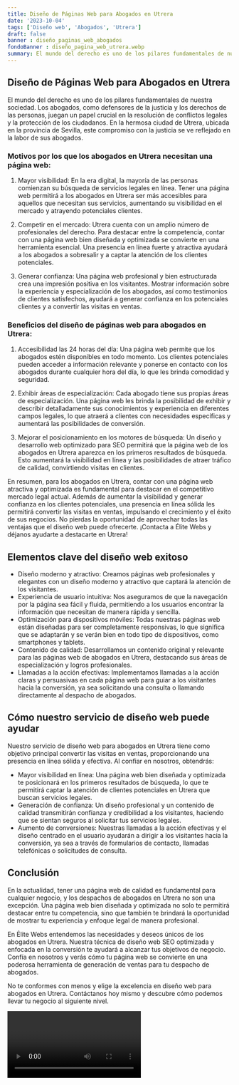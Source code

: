 ```yaml
---
title: Diseño de Páginas Web para Abogados en Utrera
date: '2023-10-04'
tags: ['Diseño web', 'Abogados', 'Utrera']
draft: false
banner : diseño_paginas_web_abogados
fondoBanner : diseño_pagina_web_utrera.webp
summary: El mundo del derecho es uno de los pilares fundamentales de nuestra sociedad. Los abogados, como defensores de la justicia y los derechos de las personas, juegan un papel crucial en la resolución de conflictos legales y la protección de los ciudadanos. En la hermosa ciudad de Utrera, ubicada en la provincia de Sevilla, este compromiso con la justicia se ve reflejado en la labor de sus abogados.
---
```


## Diseño de Páginas Web para Abogados en Utrera

El mundo del derecho es uno de los pilares fundamentales de nuestra sociedad. Los abogados, como defensores de la justicia y los derechos de las personas, juegan un papel crucial en la resolución de conflictos legales y la protección de los ciudadanos. En la hermosa ciudad de Utrera, ubicada en la provincia de Sevilla, este compromiso con la justicia se ve reflejado en la labor de sus abogados.

### Motivos por los que los abogados en Utrera necesitan una página web:

1. Mayor visibilidad: En la era digital, la mayoría de las personas comienzan su búsqueda de servicios legales en línea. Tener una página web permitirá a los abogados en Utrera ser más accesibles para aquellos que necesitan sus servicios, aumentando su visibilidad en el mercado y atrayendo potenciales clientes.

2. Competir en el mercado: Utrera cuenta con un amplio número de profesionales del derecho. Para destacar entre la competencia, contar con una página web bien diseñada y optimizada se convierte en una herramienta esencial. Una presencia en línea fuerte y atractiva ayudará a los abogados a sobresalir y a captar la atención de los clientes potenciales.

3. Generar confianza: Una página web profesional y bien estructurada crea una impresión positiva en los visitantes. Mostrar información sobre la experiencia y especialización de los abogados, así como testimonios de clientes satisfechos, ayudará a generar confianza en los potenciales clientes y a convertir las visitas en ventas.

### Beneficios del diseño de páginas web para abogados en Utrera:

1. Accesibilidad las 24 horas del día: Una página web permite que los abogados estén disponibles en todo momento. Los clientes potenciales pueden acceder a información relevante y ponerse en contacto con los abogados durante cualquier hora del día, lo que les brinda comodidad y seguridad.

2. Exhibir áreas de especialización: Cada abogado tiene sus propias áreas de especialización. Una página web les brinda la posibilidad de exhibir y describir detalladamente sus conocimientos y experiencia en diferentes campos legales, lo que atraerá a clientes con necesidades específicas y aumentará las posibilidades de conversión.

3. Mejorar el posicionamiento en los motores de búsqueda: Un diseño y desarrollo web optimizado para SEO permitirá que la página web de los abogados en Utrera aparezca en los primeros resultados de búsqueda. Esto aumentará la visibilidad en línea y las posibilidades de atraer tráfico de calidad, convirtiendo visitas en clientes.

En resumen, para los abogados en Utrera, contar con una página web atractiva y optimizada es fundamental para destacar en el competitivo mercado legal actual. Además de aumentar la visibilidad y generar confianza en los clientes potenciales, una presencia en línea sólida les permitirá convertir las visitas en ventas, impulsando el crecimiento y el éxito de sus negocios. No pierdas la oportunidad de aprovechar todas las ventajas que el diseño web puede ofrecerte. ¡Contacta a Élite Webs y déjanos ayudarte a destacarte en Utrera!

<GifSeo />

<Cta />

## Elementos clave del diseño web exitoso

- Diseño moderno y atractivo: Creamos páginas web profesionales y elegantes con un diseño moderno y atractivo que captará la atención de los visitantes.
- Experiencia de usuario intuitiva: Nos aseguramos de que la navegación por la página sea fácil y fluida, permitiendo a los usuarios encontrar la información que necesitan de manera rápida y sencilla.
- Optimización para dispositivos móviles: Todas nuestras páginas web están diseñadas para ser completamente responsivas, lo que significa que se adaptarán y se verán bien en todo tipo de dispositivos, como smartphones y tablets.
- Contenido de calidad: Desarrollamos un contenido original y relevante para las páginas web de abogados en Utrera, destacando sus áreas de especialización y logros profesionales.
- Llamadas a la acción efectivas: Implementamos llamadas a la acción claras y persuasivas en cada página web para guiar a los visitantes hacia la conversión, ya sea solicitando una consulta o llamando directamente al despacho de abogados.

## Cómo nuestro servicio de diseño web puede ayudar

Nuestro servicio de diseño web para abogados en Utrera tiene como objetivo principal convertir las visitas en ventas, proporcionando una presencia en línea sólida y efectiva. Al confiar en nosotros, obtendrás:

- Mayor visibilidad en línea: Una página web bien diseñada y optimizada te posicionará en los primeros resultados de búsqueda, lo que te permitirá captar la atención de clientes potenciales en Utrera que buscan servicios legales.
- Generación de confianza: Un diseño profesional y un contenido de calidad transmitirán confianza y credibilidad a los visitantes, haciendo que se sientan seguros al solicitar tus servicios legales.
- Aumento de conversiones: Nuestras llamadas a la acción efectivas y el diseño centrado en el usuario ayudarán a dirigir a los visitantes hacia la conversión, ya sea a través de formularios de contacto, llamadas telefónicas o solicitudes de consulta.

## Conclusión

En la actualidad, tener una página web de calidad es fundamental para cualquier negocio, y los despachos de abogados en Utrera no son una excepción. Una página web bien diseñada y optimizada no solo te permitirá destacar entre tu competencia, sino que también te brindará la oportunidad de mostrar tu experiencia y enfoque legal de manera profesional.

En Élite Webs entendemos las necesidades y deseos únicos de los abogados en Utrera. Nuestra técnica de diseño web SEO optimizada y enfocada en la conversión te ayudará a alcanzar tus objetivos de negocio. Confía en nosotros y verás cómo tu página web se convierte en una poderosa herramienta de generación de ventas para tu despacho de abogados.

No te conformes con menos y elige la excelencia en diseño web para abogados en Utrera. Contáctanos hoy mismo y descubre cómo podemos llevar tu negocio al siguiente nivel.

<Video />

<CtaBot job='Abogados' city='Utrera'/>

<Gmaps query='Utrera+españa+maps' />